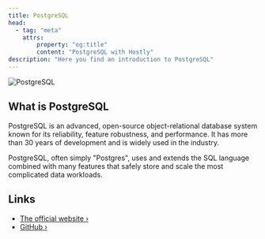 ```yaml
---
title: PostgreSQL
head:
  - tag: "meta"
    attrs:
        property: "og:title"
        content: "PostgreSQL with Hostly"
description: "Here you find an introduction to PostgreSQL"
---
```



<Badge text="One-click setup." variant="note" size="large" />

![PostgreSQL](../../../assets/images/database-logos/postgresql.png)

## What is PostgreSQL

PostgreSQL is an advanced, open-source object-relational database system known for its reliability, feature robustness, and performance. It has more than 30 years of development and is widely used in the industry.

PostgreSQL, often simply "Postgres", uses and extends the SQL language combined with many features that safely store and scale the most complicated data workloads.

## Links

- [The official website ›](https://www.postgresql.org/)
- [GitHub ›](https://github.com/postgres/postgres)